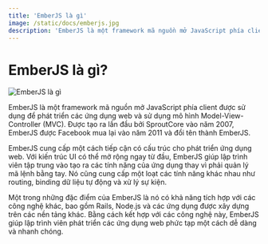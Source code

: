 ```yaml
---
title: 'EmberJS là gì'
image: /static/docs/emberjs.jpg
description: 'EmberJS là một framework mã nguồn mở JavaScript phía client được sử dụng để phát triển các ứng dụng web và sử dụng mô hình Model-View-Controller (MVC).'
---
```


# EmberJS là gì?

![EmberJS là gì](/static/docs/emberjs.jpg)

EmberJS là một framework mã nguồn mở JavaScript phía client được sử dụng để phát triển các ứng dụng web và sử dụng mô hình Model-View-Controller (MVC). Được tạo ra lần đầu bởi SproutCore vào năm 2007, EmberJS được Facebook mua lại vào năm 2011 và đổi tên thành EmberJS.

EmberJS cung cấp một cách tiếp cận có cấu trúc cho phát triển ứng dụng web. Với kiến trúc UI có thể mở rộng ngay từ đầu, EmberJS giúp lập trình viên tập trung vào tạo ra các tính năng của ứng dụng thay vì phải quản lý mã lệnh bằng tay. Nó cũng cung cấp một loạt các tính năng khác nhau như routing, binding dữ liệu tự động và xử lý sự kiện.

Một trong những đặc điểm của EmberJS là nó có khả năng tích hợp với các công nghệ khác, bao gồm Rails, Node.js và các ứng dụng được xây dựng trên các nền tảng khác. Bằng cách kết hợp với các công nghệ này, EmberJS giúp lập trình viên phát triển các ứng dụng web phức tạp một cách dễ dàng và nhanh chóng.
